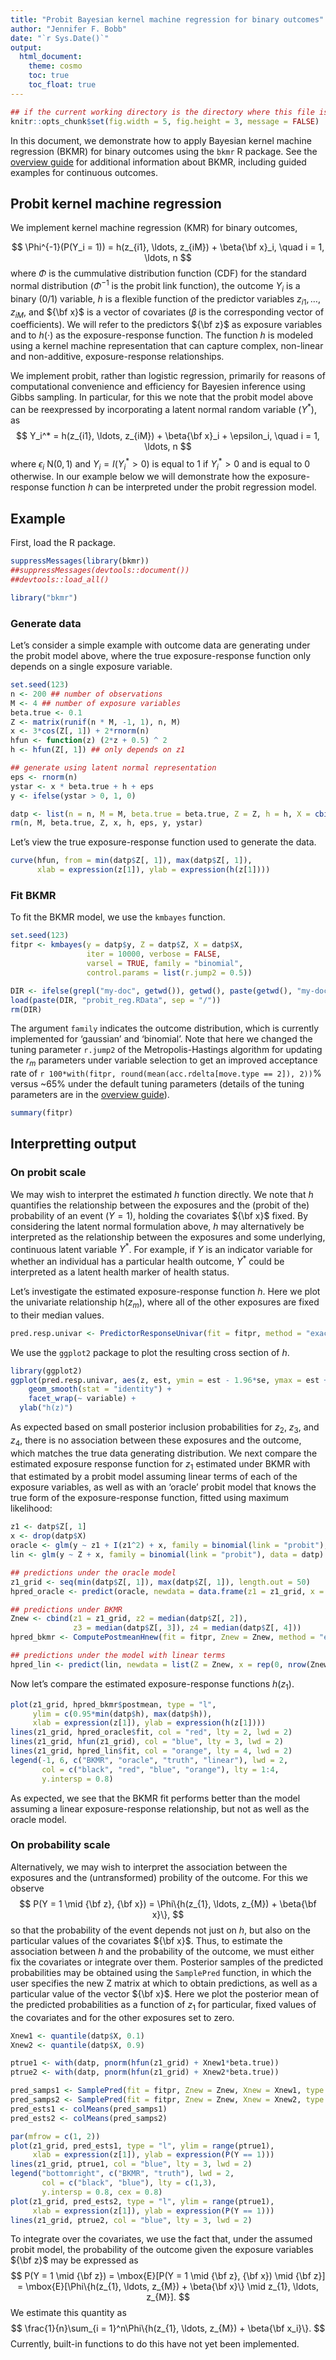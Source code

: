 ```yaml
---
title: "Probit Bayesian kernel machine regression for binary outcomes"
author: "Jennifer F. Bobb"
date: "`r Sys.Date()`"
output: 
  html_document:
    theme: cosmo
    toc: true
    toc_float: true
---
```


```r
## if the current working directory is the directory where this file is located rather than the project directory, set the working directory to the project directory
knitr::opts_chunk$set(fig.width = 5, fig.height = 3, message = FALSE)
```

In this document, we demonstrate how to apply Bayesian kernel machine regression (BKMR) for binary outcomes using the `bkmr` R package. See the [overview guide](https://jenfb.github.io/bkmr/overview.html) for additional information about BKMR, including guided examples for continuous outcomes.

## Probit kernel machine regression

We implement kernel machine regression (KMR) for binary outcomes,  

$$
\Phi^{-1}(P(Y_i = 1)) = h(z_{i1}, \ldots, z_{iM}) + \beta{\bf x}_i, \quad i = 1, \ldots, n
$$
where $\Phi$ is the cummulative distribution function (CDF) for the standard normal distribution ($\Phi^{-1}$ is the probit link function), the outcome $Y_i$ is a binary (0/1) variable, $h$ is a flexible function of the predictor variables $z_{i1}, \ldots, z_{iM}$, and ${\bf x}$ is a vector of covariates ($\beta$ is the corresponding vector of coefficients). We will refer to the predictors ${\bf z}$ as exposure variables and to $h(\cdot)$ as the exposure-response function. The function $h$ is modeled using a kernel machine representation that can capture complex, non-linear and non-additive, exposure-response relationships.

We implement probit, rather than logistic regression, primarily for reasons of computational convenience and efficiency for Bayesien inference using Gibbs sampling. In particular, for this we note that the probit  model above can be reexpressed by incorporating a latent normal random variable ($Y^*$), as 
$$
Y_i^* = h(z_{i1}, \ldots, z_{iM}) + \beta{\bf x}_i + \epsilon_i, \quad i = 1, \ldots, n
$$
where $\epsilon_i ~ \mbox{N}(0,1)$ and $Y_i = I(Y_i^* > 0)$ is equal to 1 if $Y_i^* > 0$ and is equal to 0 otherwise. In our example below we will demonstrate how the exposure-response function $h$ can be interpreted under the probit regression model.

## Example

First, load the R package.
```r
suppressMessages(library(bkmr))
##suppressMessages(devtools::document())
##devtools::load_all()
```
```r
library("bkmr")
```

### Generate data

Let's consider a simple example with outcome data are generating under the probit model above, where the true exposure-response function only depends on a single exposure variable. 

```r
set.seed(123)
n <- 200 ## number of observations
M <- 4 ## number of exposure variables
beta.true <- 0.1
Z <- matrix(runif(n * M, -1, 1), n, M)
x <- 3*cos(Z[, 1]) + 2*rnorm(n)
hfun <- function(z) (2*z + 0.5) ^ 2
h <- hfun(Z[, 1]) ## only depends on z1

## generate using latent normal representation
eps <- rnorm(n)
ystar <- x * beta.true + h + eps
y <- ifelse(ystar > 0, 1, 0)

datp <- list(n = n, M = M, beta.true = beta.true, Z = Z, h = h, X = cbind(x), y = y, eps = eps, ystar = ystar)
rm(n, M, beta.true, Z, x, h, eps, y, ystar)
```

Let's view the true exposure-response function used to generate the data.
```r
curve(hfun, from = min(datp$Z[, 1]), max(datp$Z[, 1]),
      xlab = expression(z[1]), ylab = expression(h(z[1])))
```

### Fit BKMR 

To fit the BKMR model, we use the `kmbayes` function. 
```r
set.seed(123)
fitpr <- kmbayes(y = datp$y, Z = datp$Z, X = datp$X, 
                 iter = 10000, verbose = FALSE, 
                 varsel = TRUE, family = "binomial",
                 control.params = list(r.jump2 = 0.5))
```
```r
DIR <- ifelse(grepl("my-doc", getwd()), getwd(), paste(getwd(), "my-doc", sep = "/"))
load(paste(DIR, "probit_reg.RData", sep = "/"))
rm(DIR)
```
The argument `family` indicates the outcome distribution, which is currently implemented for 'gaussian' and 'binomial'. Note that here we changed the tuning parameter `r.jump2` of the Metropolis-Hastings algorithm for updating the $r_m$ parameters under variable selection to get an improved acceptance rate of `r 100*with(fitpr, round(mean(acc.rdelta[move.type == 2]), 2))`% versus ~65% under the default tuning parameters (details of the tuning parameters are in the [overview guide](https://jenfb.github.io/bkmr/overview.html)).

```r
summary(fitpr)
```

## Interpretting output

### On probit scale

We may wish to interpret the estimated $h$ function directly. We note that $h$ quantifies the relationship between the exposures and the (probit of the) probability of an event ($Y = 1$), holding the covariates ${\bf x}$ fixed. By considering the latent normal formulation above, $h$ may alternatively be interpreted as the relationship between the exposures and some underlying, continuous latent variable $Y^*$. For example, if $Y$ is an indicator variable for whether an individual has a particular health outcome, $Y^*$ could be interpreted as a latent health marker of health status.

Let's investigate the estimated exposure-response function $h$. Here we plot the univariate relationship h($z_m$), where all of the other exposures are fixed to their median values.

```r
pred.resp.univar <- PredictorResponseUnivar(fit = fitpr, method = "exact")
```
We use the `ggplot2` package to plot the resulting cross section of $h$.
```r
library(ggplot2)
ggplot(pred.resp.univar, aes(z, est, ymin = est - 1.96*se, ymax = est + 1.96*se)) + 
    geom_smooth(stat = "identity") + 
    facet_wrap(~ variable) +
  ylab("h(z)")
```

As expected based on small posterior inclusion probabilities for $z_2$, $z_3$, and $z_4$, there is no association between these exposures and the outcome, which matches the true data generating distribution. We next compare the estimated exposure response function for $z_1$ estimated under BKMR with that estimated by a probit model assuming linear terms of each of the exposure variables, as well as with an 'oracle' probit model that knows the true form of the exposure-response function, fitted using maximum likelihood:

```r
z1 <- datp$Z[, 1]
x <- drop(datp$X)
oracle <- glm(y ~ z1 + I(z1^2) + x, family = binomial(link = "probit"), data = datp)
lin <- glm(y ~ Z + x, family = binomial(link = "probit"), data = datp)

## predictions under the oracle model
z1_grid <- seq(min(datp$Z[, 1]), max(datp$Z[, 1]), length.out = 50)
hpred_oracle <- predict(oracle, newdata = data.frame(z1 = z1_grid, x = 0), se.fit = TRUE)

## predictions under BKMR
Znew <- cbind(z1 = z1_grid, z2 = median(datp$Z[, 2]), 
              z3 = median(datp$Z[, 3]), z4 = median(datp$Z[, 4]))
hpred_bkmr <- ComputePostmeanHnew(fit = fitpr, Znew = Znew, method = "exact")

## predictions under the model with linear terms
hpred_lin <- predict(lin, newdata = list(Z = Znew, x = rep(0, nrow(Znew))), se.fit = TRUE)
```

Now let's compare the estimated exposure-response functions $h(z_1)$.
```r
plot(z1_grid, hpred_bkmr$postmean, type = "l", 
     ylim = c(0.95*min(datp$h), max(datp$h)), 
     xlab = expression(z[1]), ylab = expression(h(z[1])))
lines(z1_grid, hpred_oracle$fit, col = "red", lty = 2, lwd = 2)
lines(z1_grid, hfun(z1_grid), col = "blue", lty = 3, lwd = 2)
lines(z1_grid, hpred_lin$fit, col = "orange", lty = 4, lwd = 2)
legend(-1, 6, c("BKMR", "oracle", "truth", "linear"), lwd = 2, 
       col = c("black", "red", "blue", "orange"), lty = 1:4, 
       y.intersp = 0.8)
```

As expected, we see that the BKMR fit performs better than the model assuming a linear exposure-response relationship, but not as well as the oracle model. 

### On probability scale

Alternatively, we may wish to interpret the association between the exposures and the (untransformed) probility of the outcome. For this we observe 
$$
P(Y = 1 \mid {\bf z}, {\bf x}) = \Phi\{h(z_{1}, \ldots, z_{M}) + \beta{\bf x}\},
$$
so that the probability of the event depends not just on $h$, but also on the particular values of the covariates ${\bf x}$. Thus, to estimate the association between $h$ and the probability of the outcome, we must either fix the covariates or integrate over them. Posterior samples of the predicted probabilities may be obtained using the `SamplePred` function, in which the user specifies the new Z matrix at which to obtain predictions, as well as a particular value of the vector ${\bf x}$. Here we plot the posterior mean of the predicted probabilities as a function of $z_1$ for particular, fixed values of the covariates and for the other exposures set to zero.

```r
Xnew1 <- quantile(datp$X, 0.1)
Xnew2 <- quantile(datp$X, 0.9)

ptrue1 <- with(datp, pnorm(hfun(z1_grid) + Xnew1*beta.true))
ptrue2 <- with(datp, pnorm(hfun(z1_grid) + Xnew2*beta.true))

pred_samps1 <- SamplePred(fit = fitpr, Znew = Znew, Xnew = Xnew1, type = "response")
pred_samps2 <- SamplePred(fit = fitpr, Znew = Znew, Xnew = Xnew2, type = "response")
pred_ests1 <- colMeans(pred_samps1)
pred_ests2 <- colMeans(pred_samps2)

par(mfrow = c(1, 2))
plot(z1_grid, pred_ests1, type = "l", ylim = range(ptrue1),
     xlab = expression(z[1]), ylab = expression(P(Y == 1)))
lines(z1_grid, ptrue1, col = "blue", lty = 3, lwd = 2)
legend("bottomright", c("BKMR", "truth"), lwd = 2, 
       col = c("black", "blue"), lty = c(1,3), 
       y.intersp = 0.8, cex = 0.8)
plot(z1_grid, pred_ests2, type = "l", ylim = range(ptrue1),
     xlab = expression(z[1]), ylab = expression(P(Y == 1)))
lines(z1_grid, ptrue2, col = "blue", lty = 3, lwd = 2)
```


To integrate over the covariates, we use the fact that, under the assumed probit model, the probability of the outcome given the exposure variables ${\bf z}$ may be expressed as
$$
P(Y = 1 \mid {\bf z})
= \mbox{E}[P(Y = 1 \mid {\bf z}, {\bf x}) \mid {\bf z}]
= \mbox{E}[\Phi\{h(z_{1}, \ldots, z_{M}) + \beta{\bf x}\} \mid z_{1}, \ldots, z_{M}].
$$
We estimate this quantity as 
$$
\frac{1}{n}\sum_{i = 1}^n\Phi\{h(z_{1}, \ldots, z_{M}) + \beta{\bf x_i}\}.
$$
Currently, built-in functions to do this have not yet been implemented.






















